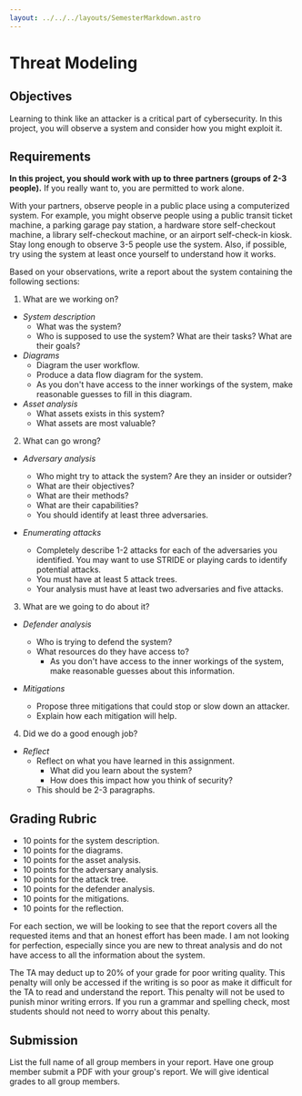 ```yaml
---
layout: ../../../layouts/SemesterMarkdown.astro
---
```


# Threat Modeling

## Objectives

Learning to think like an attacker is a critical part of cybersecurity. In this
project, you will observe a system and consider how you might exploit it.

## Requirements

**In this project, you should work with up to three partners (groups of 2-3
people).** If you really want to, you are permitted to work alone.

With your partners, observe people in a public place using a computerized
system. For example, you might observe people using a public transit ticket
machine, a parking garage pay station, a hardware store self-checkout machine, a
library self-checkout machine, or an airport self-check-in kiosk. Stay long
enough to observe 3-5 people use the system. Also, if possible, try using the
system at least once yourself to understand how it works.

Based on your observations, write a report about the system containing the
following sections:

1. What are we working on?

- _System description_
  - What was the system?
  - Who is supposed to use the system? What are their tasks? What are their
    goals?
- _Diagrams_
  - Diagram the user workflow.
  - Produce a data flow diagram for the system.
  - As you don't have access to the inner workings of the system, make
    reasonable guesses to fill in this diagram.
- _Asset analysis_
  - What assets exists in this system?
  - What assets are most valuable?

2. What can go wrong?

- _Adversary analysis_

  - Who might try to attack the system? Are they an insider or outsider?
  - What are their objectives?
  - What are their methods?
  - What are their capabilities?
  - You should identify at least three adversaries.

- _Enumerating attacks_
  - Completely describe 1-2 attacks for each of the adversaries you identified.
    You may want to use STRIDE or playing cards to identify potential attacks.
  - You must have at least 5 attack trees.
  - Your analysis must have at least two adversaries and five attacks.

3. What are we going to do about it?

- _Defender analysis_

  - Who is trying to defend the system?
  - What resources do they have access to?
    - As you don't have access to the inner workings of the system, make
      reasonable guesses about this information.

- _Mitigations_
  - Propose three mitigations that could stop or slow down an attacker.
  - Explain how each mitigation will help.

4. Did we do a good enough job?

- _Reflect_
  - Reflect on what you have learned in this assignment.
    - What did you learn about the system?
    - How does this impact how you think of security?
  - This should be 2-3 paragraphs.

## Grading Rubric

- 10 points for the system description.
- 10 points for the diagrams.
- 10 points for the asset analysis.
- 10 points for the adversary analysis.
- 10 points for the attack tree.
- 10 points for the defender analysis.
- 10 points for the mitigations.
- 10 points for the reflection.

For each section, we will be looking to see that the report covers all the
requested items and that an honest effort has been made. I am not looking for
perfection, especially since you are new to threat analysis and do not have
access to all the information about the system.

The TA may deduct up to 20% of your grade for poor writing quality. This penalty
will only be accessed if the writing is so poor as make it difficult for the TA
to read and understand the report. This penalty will not be used to punish minor
writing errors. If you run a grammar and spelling check, most students should
not need to worry about this penalty.

## Submission

List the full name of all group members in your report. Have one group member
submit a PDF with your group's report. We will give identical grades to all
group members.
